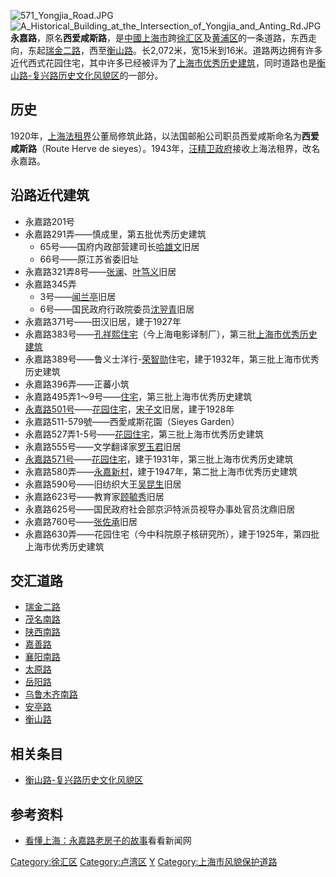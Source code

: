 {{noteTA
|G1=Unit
}}
{{Infobox China Road
|路牌类型=Shanghai
|中文道路名称=永嘉路
|道路英文名=Yongjia Rd.
|走向1=西
|走向2=东
|走向1(E)=W
|走向2(E)=E
|图片= File:Yongjia Road.JPG
|图片说明= 永嘉路向东走向街景
|道路属性=普通道路
|道路总长度=2.072
|车速限制=
|行车线数量=
|所在地区={{CHN}}[[上海市|上海市]][[黄浦区|黄浦区]]、[[徐汇区|徐汇区]]
|起点=[[瑞金二路|瑞金二路]]
|终点=[[衡山路_(上海)|衡山路]]
|道路命名日期=1943年
|命名缘由=
|道路旧名=西爱咸斯路
|道路动工日期=1920年
|通车日期=
|路段主要建筑=
|收费=
}}
[[File:571_Yongjia_Road.JPG|thumb]]
[[File:A_Historical_Building_at_the_Intersection_of_Yongjia_and_Anting_Rd.JPG|thumb]]
'''永嘉路'''，原名'''西爱咸斯路'''，是[[中華人民共和國|中國]][[上海市|上海市]]跨[[徐汇区|徐汇区]]及[[黄浦区|黄浦区]]的一条道路，东西走向，东起[[瑞金二路|瑞金二路]]，西至[[衡山路_(上海)|衡山路]]。长2,072米，宽15米到16米。道路两边拥有许多近代西式花园住宅，其中许多已经被评为了[[上海市优秀历史建筑|上海市优秀历史建筑]]，同时道路也是[[衡山路-复兴路历史文化风貌区|衡山路-复兴路历史文化风貌区]]的一部分。

== 历史 ==
1920年，[[上海法租界|上海法租界]]公董局修筑此路，以法国邮船公司职员西爱咸斯命名为'''西爱咸斯路'''（Route Herve de sieyes）。1943年，[[汪精卫政府|汪精卫政府]]接收上海法租界，改名永嘉路。

== 沿路近代建筑 ==
*永嘉路201号
*永嘉路291弄——慎成里，第五批优秀历史建筑
**65号——国府内政部营建司长[[哈雄文|哈雄文]]旧居
**66号——原江苏省委旧址
*永嘉路321弄8号——[[张澜|张澜]]、[[叶笃义|叶笃义]]旧居
*永嘉路345弄
**3号——[[闻兰亭|闻兰亭]]旧居
**6号——国民政府行政院委员[[沈翌青|沈翌青]]旧居
*永嘉路371号——田汉旧居，建于1927年
*永嘉路383号——[[永嘉路孔宅|孔祥熙住宅]]（今上海电影译制厂），第三批[[上海市优秀历史建筑|上海市优秀历史建筑]]
*永嘉路389号——鲁义士洋行-[[荣智勋|荣智勋]]住宅，建于1932年，第三批上海市优秀历史建筑
*永嘉路396弄——正蕃小筑
*永嘉路495弄1～9号——[[永嘉路495弄住宅|住宅]]，第三批上海市优秀历史建筑
*[[永嘉路501号住宅|永嘉路501号]]——[[永嘉路501号住宅|花园住宅]]，[[宋子文|宋子文]]旧居，建于1928年
*永嘉路511-579號——西愛咸斯花園（Sieyes Garden）
*永嘉路527弄1-5号——[[永嘉路527弄1-5号住宅|花园住宅]]，第三批上海市优秀历史建筑
*永嘉路555号——文学翻译家[[罗玉君|罗玉君]]旧居
*[[永嘉路571号住宅|永嘉路571号]]——[[永嘉路571号住宅|花园住宅]]，建于1931年，第三批上海市优秀历史建筑
*永嘉路580弄——[[永嘉新村|永嘉新村]]，建于1947年，第二批上海市优秀历史建筑
*永嘉路590号——旧纺织大王[[吴昆生|吴昆生]]旧居
*永嘉路623号——教育家[[顾毓秀|顾毓秀]]旧居
*永嘉路625号——国民政府社会部京沪特派员视导办事处官员沈鼎旧居
*永嘉路760号——[[张佐承|张佐承]]旧居
*永嘉路630弄——花园住宅（今中科院原子核研究所），建于1925年，第四批上海市优秀历史建筑

== 交汇道路 ==
*[[瑞金二路|瑞金二路]]
*[[茂名南路_(上海)|茂名南路]]
*[[陕西南路_(上海)|陕西南路]]
*[[嘉善路_(上海)|嘉善路]]
*[[襄阳南路_(上海)|襄阳南路]]
*[[太原路_(上海)|太原路]]
*[[岳阳路_(上海)|岳阳路]]
*[[乌鲁木齐南路|乌鲁木齐南路]]
*[[安亭路|安亭路]]
*[[衡山路_(上海)|衡山路]]
                  
== 相关条目 ==
*[[衡山路-复兴路历史文化风貌区|衡山路-复兴路历史文化风貌区]]

== 参考资料 ==
*[https://web.archive.org/web/20140606205024/http://shanghai.kankanews.com/c/2014-03-05/0014340882.shtml 看懂上海：永嘉路老房子的故事]看看新闻网
[[Category:徐汇区|Category:徐汇区]]
[[Category:卢湾区|Category:卢湾区]]
[[Category:上海道路|Y]]
[[Category:上海市风貌保护道路|Category:上海市风貌保护道路]]